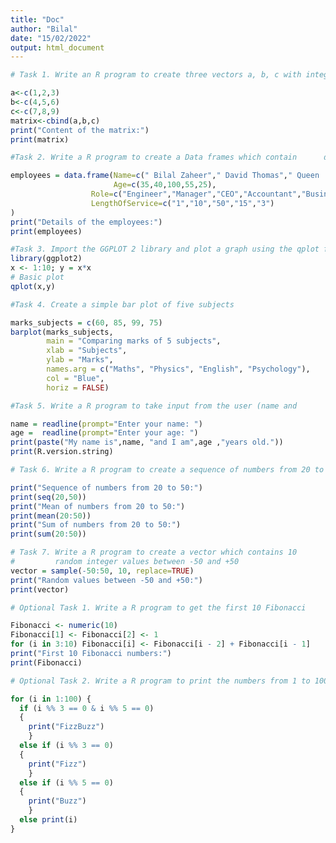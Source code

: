 ---
title: "Doc"
author: "Bilal"
date: "15/02/2022"
output: html_document
---
```{r}

# Task 1. Write an R program to create three vectors a, b, c with integers. Combine the three vectors to become a 3×5 matrix where each column represents a vector. Print the content of the matrix. Plot a graph and label correctly.

a<-c(1,2,3)
b<-c(4,5,6)
c<-c(7,8,9)
matrix<-cbind(a,b,c)
print("Content of the matrix:")
print(matrix)

```
```{r}
#Task 2. Write a R program to create a Data frames which contain      details of 5 employees and display the details. (Name, Age, Role and Length of service).

employees = data.frame(Name=c(" Bilal Zaheer"," David Thomas"," Queen                                   Elizebeth", "Dave Barnes","Cleopetra"), 
                       Age=c(35,40,100,55,25),
                  Role=c("Engineer","Manager","CEO","Accountant","Business Analyst"),
                  LengthOfService=c("1","10","50","15","3")
)
print("Details of the employees:")                      
print(employees)
```
```{r}
#Task 3. Import the GGPLOT 2 library and plot a graph using the qplot function. X axis is the sequence of 1:20 and the y axis is the x ^ 2.
library(ggplot2)
x <- 1:10; y = x*x
# Basic plot
qplot(x,y)
```
```{r}
#Task 4. Create a simple bar plot of five subjects

marks_subjects = c(60, 85, 99, 75)
barplot(marks_subjects,
        main = "Comparing marks of 5 subjects",
        xlab = "Subjects",
        ylab = "Marks",
        names.arg = c("Maths", "Physics", "English", "Psychology"),
        col = "Blue",
        horiz = FALSE)
```
```{r}
#Task 5. Write a R program to take input from the user (name and        age) and display the values.

name = readline(prompt="Enter your name: ")
age =  readline(prompt="Enter your age: ")
print(paste("My name is",name, "and I am",age ,"years old."))
print(R.version.string)
```
```{r}
# Task 6. Write a R program to create a sequence of numbers from 20 to 50 and find the mean of numbers from 20 to 50 and sum of numbers.

print("Sequence of numbers from 20 to 50:")
print(seq(20,50))
print("Mean of numbers from 20 to 50:")
print(mean(20:50))
print("Sum of numbers from 20 to 50:")
print(sum(20:50))
```
```{r}
# Task 7. Write a R program to create a vector which contains 10
#         random integer values between -50 and +50
vector = sample(-50:50, 10, replace=TRUE)
print("Random values between -50 and +50:")
print(vector)
```
```{r}
# Optional Task 1. Write a R program to get the first 10 Fibonacci      numbers.

Fibonacci <- numeric(10)
Fibonacci[1] <- Fibonacci[2] <- 1
for (i in 3:10) Fibonacci[i] <- Fibonacci[i - 2] + Fibonacci[i - 1]
print("First 10 Fibonacci numbers:")
print(Fibonacci)
```
```{r}
# Optional Task 2. Write a R program to print the numbers from 1 to 100 and print "Fizz" for multiples of 3, print "Buzz" for multiples of 5, and print "FizzBuzz" for multiples of both.

for (i in 1:100) {
  if (i %% 3 == 0 & i %% 5 == 0) 
  {
    print("FizzBuzz")
    }
  else if (i %% 3 == 0) 
  {
    print("Fizz")
    }
  else if (i %% 5 == 0) 
  {
    print("Buzz")
    }
  else print(i)
}
```


